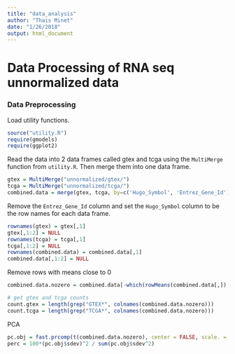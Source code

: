 ```yaml
---
title: "data_analysis"
author: "Thais Minet"
date: "1/26/2018"
output: html_document
---
```

# Data Processing of RNA seq unnormalized data

### Data Preprocessing
Load utility functions.
```r
source("utility.R")
require(gmodels)
require(ggplot2)
```

Read the data into 2 data frames called gtex and tcga using the `MultiMerge` function from `utility.R`. Then merge them into one 
data frame.
```r
gtex = MultiMerge("unnormalized/gtex/")
tcga = MultiMerge("unnormalized/tcga/")
combined.data = merge(gtex, tcga, by=c('Hugo_Symbol', 'Entrez_Gene_Id'))
```

Remove the `Entrez_Gene_Id` column and set the `Hugo_Symbol` column to be the row names for each data frame.
```r
rownames(gtex) = gtex[,1]
gtex[,1:2] = NULL
rownames(tcga) = tcga[,1]
tcga[,1:2] = NULL
rownames(combined.data) = combined.data[,1]
combined.data[,1:2] = NULL
```

Remove rows with means close to 0
```r
combined.data.nozero = combined.data[-which(rowMeans(combined.data[,]) <= 0.01), ]

# get gtex and tcga counts
count.gtex = length(grep("GTEX*", colnames(combined.data.nozero)))
count.tcga = length(grep("TCGA*", colnames(combined.data.nozero)))
```

PCA
```r
pc.obj = fast.prcomp(t(combined.data.nozero), center = FALSE, scale. = FALSE)
perc = 100*(pc.obj$sdev)^2 / sum(pc.obj$sdev^2)
```

```r

```
